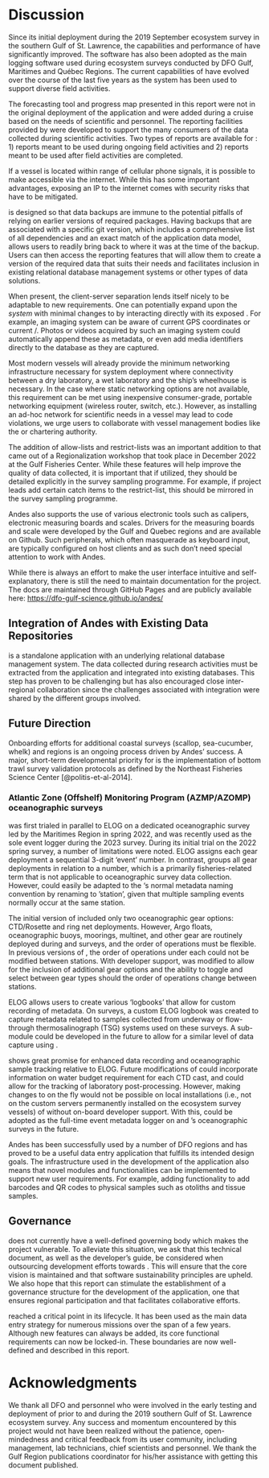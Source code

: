 # Discussion

Since its initial deployment during the 2019 September ecosystem survey in the southern Gulf of St. Lawrence, the capabilities and performance of \gls{andes} have significantly improved.
The software has also been adopted as the main logging software used during ecosystem surveys conducted by DFO Gulf, Maritimes and Québec Regions.
The current capabilities of \gls{andes} have evolved over the course of the last five years as the system has been used to support diverse field activities.

The forecasting tool and progress map presented in this report were not in the original deployment of the application and were added during a cruise based on the needs of scientific and \gls{CCG} personnel.
The reporting facilities provided by \gls{andes} were developed to support the many consumers of the data collected during scientific activities.
Two types of reports are available for \gls{andes}: 1) reports meant to be used during ongoing field activities and 2) reports meant to be used after field activities are completed.


If a vessel is located within range of cellular phone signals, it is possible to make \gls{andes} accessible via the internet.
While this has some important advantages, exposing an IP to the internet comes with security risks that have to be mitigated.

\gls{andes} is designed so that data backups are immune to the potential pitfalls of relying on earlier versions of required packages.
Having backups that are associated with a specific git version, which includes a comprehensive list of all dependencies and an exact match of the application data model, allows users to readily bring back \gls{andes} to where it was at the time of the backup.
Users can then access the reporting features that will allow them to create a version of the required data that suits their needs and facilitates inclusion in existing relational database management systems or other types of data solutions.

When present, the client-server separation lends itself nicely to be adaptable to new requirements.
One can potentially expand upon the *system* with minimal changes to \gls{andes} by interacting directly with its exposed \gls{REST-API}.
For example, an imaging system can be aware of current GPS coordinates or current \gls{Set}/\gls{Station}.
Photos or videos acquired by such an imaging system could automatically append these as metadata, or even add media identifiers directly to the database as they are captured.

Most modern vessels will already provide the minimum networking infrastructure necessary for system deployment where connectivity between a dry laboratory, a wet laboratory and the ship's wheelhouse is necessary.
In the case where static networking options are not available, this requirement can be met using inexpensive consumer-grade, portable networking equipment (wireless router, switch, etc.).
However, as installing an ad-hoc network for scientific needs in a vessel may lead to code violations, we urge \gls{andes} users to collaborate with vessel management bodies like the \gls{CCG} or chartering authority.

The addition of allow-lists and restrict-lists was an important addition to \gls{andes} that came out of a Regionalization workshop that took place in December 2022 at the Gulf Fisheries Center.
While these features will help improve the quality of data collected, it is important that if utilized, they should be detailed explicitly in the survey sampling programme.
For example, if project leads add certain catch items to the restrict-list, this should be mirrored in the survey sampling programme.

Andes also supports the use of various electronic tools such as calipers, electronic measuring boards and scales.
Drivers for the measuring boards and scale were developed by the Gulf and Quebec regions and are available on Github.
Such peripherals, which often masquerade as keyboard input, are typically configured on host clients and as such don't need special attention to work with Andes.

While there is always an effort to make the user interface intuitive and self-explanatory, there is still the need to maintain documentation for the project.
The \gls{andes} docs are maintained through GitHub Pages and are publicly available here: [https://dfo-gulf-science.github.io/andes/](https://dfo-gulf-science.github.io/andes/)

## Integration of Andes with Existing Data Repositories

\gls{andes} is a standalone application with an underlying relational database management system.
The data collected during research activities must be extracted from the application and integrated into existing databases.
This step has proven to be challenging but has also encouraged close inter-regional collaboration since the challenges associated with integration were shared by the different groups involved.

## Future Direction

Onboarding efforts for additional coastal surveys (scallop, sea-cucumber, whelk) and regions is an ongoing process driven by Andes' success.
A major, short-term developmental priority for \gls{andes} is the implementation of bottom trawl survey validation protocols as defined by the Northeast Fisheries Science Center [@politis-et-al-2014].


### Atlantic Zone (Offshelf) Monitoring Program (AZMP/AZOMP) oceanographic surveys

\gls{andes} was first trialed in parallel to ELOG on a dedicated oceanographic survey led by the Maritimes Region \gls{azmp} in spring 2022, and was recently used as the sole event logger during the 2023 \gls{azomp} survey.
During its initial trial on the 2022 spring \gls{azmp} survey, a number of limitations were noted.
ELOG assigns each gear deployment a sequential 3-digit 'event' number.
In contrast, \gls{andes} groups all gear deployments in relation to a \gls{Set} number, which is a primarily fisheries-related term that is not applicable to oceanographic survey data collection.
However, \gls{andes} could easily be adapted to the \gls{azmp}'s normal metadata naming convention by renaming \gls{Set} to 'station', given that multiple sampling events normally occur at the same \gls{azmp} station.

The initial version of \gls{andes} included only two oceanographic gear options: CTD/Rosette and ring net deployments.
However, Argo floats, oceanographic buoys, moorings, multinet, and other gear are routinely deployed during \gls{azmp} and \gls{azomp} surveys, and the order of operations must be flexible.
In previous versions of \gls{andes}, the order of operations under each \gls{Set} could not be modified between stations.
With developer support, \gls{andes} was modified to allow for the inclusion of additional gear options and the ability to toggle and select between gear types should the order of operations change between stations.


ELOG allows users to create various 'logbooks' that allow for custom recording of metadata.
On \gls{azmp} surveys, a custom ELOG logbook was created to capture metadata related to samples collected from underway or flow-through thermosalinograph (TSG) systems used on these surveys.
A sub-module could be developed in the future to allow for a similar level of data capture using \gls{andes}.


\gls{andes} shows great promise for enhanced data recording and oceanographic sample tracking relative to ELOG.
Future modifications of \gls{andes} could incorporate information on water budget requirement for each CTD cast, and could allow for the tracking of laboratory post-processing.
However, making changes to \gls{andes} on the fly would not be possible on local installations (i.e., not on the custom servers permanently installed on the ecosystem survey vessels) of \gls{andes} without on-board developer support.
With this, \gls{andes} could be adopted as the full-time event metadata logger on \gls{azmp} and \gls{azomp}'s oceanographic surveys in the future.

Andes has been successfully used by a number of DFO regions and has proved to be a useful data entry application that fulfills its intended design goals.
The infrastructure used in the development of the application also means that novel modules and functionalities can be implemented to support new user requirements.
For example, adding functionality to add barcodes and QR codes to physical samples such as otoliths and tissue samples.

<!-- , or the addition of imaging capabilities to link digital images to specimens would be possible.
-->

## Governance

\gls{andes} does not currently have a well-defined governing body which makes the project vulnerable.
To alleviate this situation, we ask that this technical document, as well as the developer's guide, be considered when outsourcing development efforts towards \gls{andes}.
This will ensure that the core vision is maintained and that software sustainability principles are upheld.
We also hope that this report can stimulate the establishment of a governance structure for the development of the application, one that ensures regional participation and that facilitates collaborative efforts.

<!-- it has boundaries -->
\gls{andes} reached a critical point in its lifecycle.
It has been used as the main data entry strategy for numerous missions over the span of a few years.
Although new features can always be added, its core functional requirements can now be locked-in.
These boundaries are now well-defined and described in this report.

# Acknowledgments
We thank all DFO and \gls{CCG} personnel who were involved in the early testing and deployment of \gls{andes} prior to and during the 2019 southern Gulf of St.
Lawrence ecosystem survey.
Any success and momentum encountered by this project would not have been realized without the patience, open-mindedness and critical feedback from its user community, including management, lab technicians, chief scientists and \gls{CCG} personnel.
We thank the Gulf Region publications coordinator for his/her assistance with getting this document published.

\clearpage
